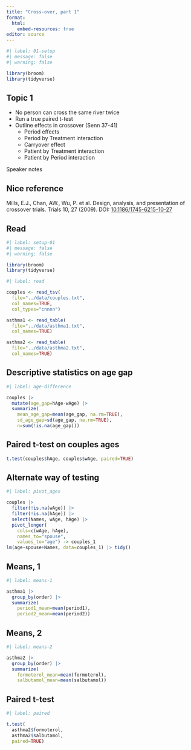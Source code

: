 ```yaml
---
title: "Cross-over, part 1"
format:
  html:
    embed-resources: true
editor: source
---
```


```r
#| label: 01-setup
#| message: false
#| warning: false

library(broom)
library(tidyverse)
```


## Topic 1

-   No person can cross the same river twice
-   Run a true paired t-test
-   Outline effects in crossover (Senn 37-41)
    -   Period effects
    -   Period by Treatment interaction
    -   Carryover effect
    -   Patient by Treatment interaction
    -   Patient by Period interaction

::: notes

Speaker notes
:::

## Nice reference

Mills, E.J., Chan, AW., Wu, P. et al. Design, analysis, and presentation of crossover trials. Trials 10, 27 (2009). DOI: [10.1186/1745-6215-10-27][ref-mills-2009] 

[ref-mills-2009]: https://doi.org/10.1186/1745-6215-10-27

## Read

```r
#| label: setup-01
#| message: false
#| warning: false

library(broom)
library(tidyverse)
```

```r
#| label: read

couples <- read_tsv(
  file="../data/couples.txt",
  col_names=TRUE,
  col_types="cnnnn")

asthma1 <- read_table(
  file="../data/asthma1.txt",
  col_names=TRUE)

asthma2 <- read_table(
  file="../data/asthma2.txt",
  col_names=TRUE)
```

## Descriptive statistics on age gap

```r
#| label: age-difference

couples |>
  mutate(age_gap=hAge-wAge) |>
  summarize(
    mean_age_gap=mean(age_gap, na.rm=TRUE),
    sd_age_gap=sd(age_gap, na.rm=TRUE),
    n=sum(!is.na(age_gap)))
```

## Paired t-test on couples ages

```r
t.test(couples$hAge, couples$wAge, paired=TRUE)
```

## Alternate way of testing

```r
#| label: pivot_ages

couples |>
  filter(!is.na(wAge)) |>
  filter(!is.na(hAge)) |>
  select(Names, wAge, hAge) |>
  pivot_longer(
    cols=c(wAge, hAge),
    names_to="spouse",
    values_to="age") -> couples_1
lm(age~spouse+Names, data=couples_1) |> tidy()
```

## Means, 1

```r
#| label: means-1

asthma1 |>
  group_by(order) |>
  summarize(
    period1_mean=mean(period1),
    period2_mean=mean(period2))
```

## Means, 2

```r
#| label: means-2

asthma2 |>
  group_by(order) |>
  summarize(
    formoterol_mean=mean(formoterol),
    salbutamol_mean=mean(salbutamol))
```

## Paired t-test

```r
#| label: paired

t.test(
  asthma2$formoterol, 
  asthma2$salbutamol,
  paired=TRUE)
```
